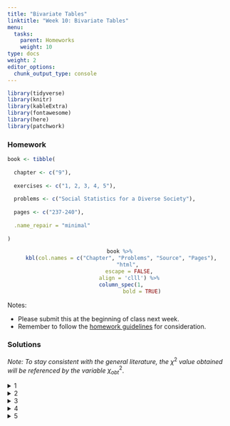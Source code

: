 ```yaml
---
title: "Bivariate Tables"
linktitle: "Week 10: Bivariate Tables"
menu:
  tasks:
    parent: Homeworks
    weight: 10
type: docs
weight: 2
editor_options: 
  chunk_output_type: console
---
```


```r
library(tidyverse)
library(knitr)
library(kableExtra)
library(fontawesome)
library(here)
library(patchwork)
```

<style>
span.boxed {
  border: 0px solid #FFFFFF;
  padding: 5px;
  color: #FFFFFF;
  background-color: #005b96;
  display: inline;
} 

table {
   margin-left: auto;
   margin-right: auto;
}

table thead th { border-bottom: 1px solid #ddd; 
}

th, td { padding: 5px; 
}

tr:nth-child(even) { background: #ffffff; 
}
</style>

### Homework
```r
book <- tibble(
  
  chapter <- c("9"),
  
  exercises <- c("1, 2, 3, 4, 5"),
  
  problems <- c("Social Statistics for a Diverse Society"),
  
  pages <- c("237-240"),
  
  .name_repair = "minimal"
  
)
```

<center>
```r
book %>%
  kbl(col.names = c("Chapter", "Problems", "Source", "Pages"), 
      "html", 
      escape = FALSE,
      align = 'clll') %>%
  column_spec(1, 
              bold = TRUE)
```
</center>

Notes: 

- Please submit this at the beginning of class next week.
- Remember to follow the [homework guidelines](/tasks/#homeworks) for consideration.

<!--
to the Submission Portal on [ecampus](https://ecampus.wvu.edu/){target="_blank"} by 11:59 PM next Wednesday.<br>
-->

### Solutions
<!--
*Posted after class day and time next week.*
-->

*Note: To stay consistent with the general literature, the* $\chi^2$ *value obtained will be referenced by the variable* $\chi^2_{obt}$.

<details><summary>1</summary>
<p>

a. <span class="boxed">The *independent variable* is sex</span> while <span class="boxed">the *dependent variable* is fear of walking alone at night</span>.
<div align="center">
<div style="width: 50%; margin:0 left;text-align: left;">
```r
walking1 <- tibble(
  
  Choice = c("Yes", 
             "No"),
  
  Male = c("2 (22%)", 
           "7 (78%)"),
  
  Female = c("8 (73%)", 
             "3 (27%)"),
) 

walking1 %>%
  kable(align = 'lcc',
        booktabs = TRUE, 
        linesep = "",
        escape = FALSE) %>%
  kable_styling(full_width = FALSE) 
```
</div>
</div>

b. Approximately $73$% of women are afraid to walk alone in their neighborhoods at night, whereas approximately $22$% of men said the same. This amounts to about a <span class="boxed">$51$% difference between women and men who are not afraid to walk alone at night</span>, indicating a strong relationship. It is important to keep in mind that our small sample size limits the generalizability of these results. 

c. There does not appear to be much of a relationship between homeownership and fear of walking alone at night. The majority in both homeownership categories ($54$% and $55$%) indicated that <span class="boxed">they were not afraid of walking alone at night in their neighborhood</span>. 
<div align="center">
<div style="width: 50%; margin:0 left;text-align: left;">
```r
walking2 <- tibble(
  
  Response = c("Yes", 
               "No"),
  
  Male = c("4 (44%)", 
           "5 (54%)"),
  
  Female = c("5 (45%)", 
             "6 (55%)"),
) 

walking2 %>%
  kable(align = 'lcc',
        booktabs = TRUE, 
        linesep = "",
        escape = FALSE) %>%
  kable_styling(full_width = FALSE) 
```
</div>
</div>
</p>
</details>

<details><summary>2</summary>
<p>

</div>
</div>
</p>
</details>

<details><summary>3</summary>
<p>
a. Based on the student’s argument, <span class="boxed">the *independent variable* is race</span> and <span class="boxed">the *dependent variable* is home ownership</span>.

b. We have $$\dfrac{539}{857} \approx 0.6289$$ or about <span class="boxed">$63$%</span>.

c. <span class="boxed">There appears to be a relationship between race and home ownership</span>. While $63$% of those surveyed report owning a home, far less Black respondents report such ($41.3$%) than White respondents ($67.7$%). Furthermore, $58.7$% of Black respondents rent as compared to $32.3$% of White respondents.  

</p>
</details>

<details><summary>4</summary>
<p>

</div>
</div>
</p>
</details>

<details><summary>5</summary>
<p>
<span class="boxed">There appears to be a relationship between race and the frequency of being drunk in the last 12 months</span>. The majority of students ($60$%) are likely to report not being drunk in the last 12 months. However, the percentage of students being drunk at least 3 or more times is highest for Whites ($28$%), followed by Hispanic ($16$%) and Black ($11$%) students.  
<div align="center">
<div style="width: 50%; margin:0 left;text-align: left;">
```r
drunk <- tibble(
  
  Frequency = c("None", 
                "1-2 times",
                "3-5 times",
                "> 6 times",
                "Total"),
  
  Black = c("359 (75%)", 
            "63 (13%)",
            "24 (5%)",
            "31 (6%)",
            "477 (99%)"),
  
  White = c("1081 (55%)", 
            "342 (17%)",
            "168 (8%)",
            "389 (20%)",
            "1980 (100%)"),
  
  Hispanic = c("480 (67%)", 
               "125 (17%)",
               "50 (7%)",
               "64 (9%)",
               "719 (100%)"),
  
  Total = c("1920 (60%)", 
            "530 (17%)",
            "242 (8%)",
            "484 (15%)",
            "3176 (100%)")
  
) 

drunk %>%
  kable(align = 'lccccc',
        booktabs = TRUE, 
        linesep = "",
        escape = FALSE) %>%
  kable_styling(full_width = FALSE) 
```
</div>
</div>

</p>
</details>

